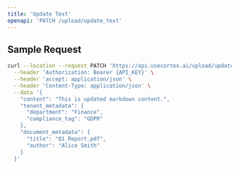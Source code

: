 ```yaml
---
title: 'Update Text'
openapi: 'PATCH /upload/update_text'
---
```


## Sample Request

```bash
curl --location --request PATCH 'https://api.usecortex.ai/upload/update_text?tenant_id={TENANT_ID}&sub_tenant_id={SUB_TENANT_ID}&source_id={SOURCE_ID}' \
  --header 'Authorization: Bearer {API_KEY}' \
  --header 'accept: application/json' \
  --header 'Content-Type: application/json' \
  --data '{
    "content": "This is updated markdown content.",
    "tenant_metadata": {
      "department": "Finance",
      "compliance_tag": "GDPR"
    },
    "document_metadata": {
      "title": "Q1 Report.pdf",
      "author": "Alice Smith"
    }
  }'
```

